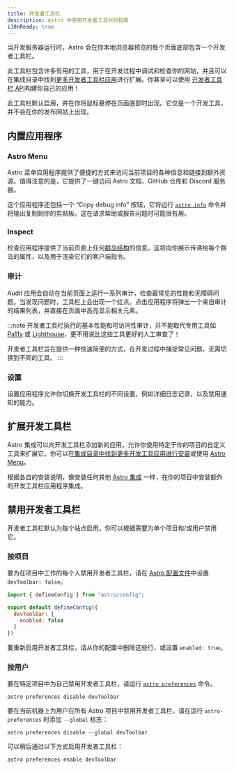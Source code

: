 ```yaml
---
title: 开发者工具栏
description: Astro 中使用开发者工具栏的指南
i18nReady: true
---
```


当开发服务器运行时，Astro 会在你本地浏览器预览的每个页面底部包含一个开发者工具栏。

此工具栏包含许多有用的工具，用于在开发过程中调试和检查你的网站，并且可以在集成目录中找到[更多开发者工具栏应用](#扩展开发工具栏)进行扩展。你甚至可以使用 [开发者工具栏 API](/zh-cn/reference/dev-toolbar-app-reference/)构建你自己的应用！

此工具栏默认启用，并在你将鼠标悬停在页面底部时出现。它仅是一个开发工具，并不会在你的发布网站上出现。

## 内置应用程序

### Astro Menu

Astro 菜单应用程序提供了便捷的方式来访问当前项目的各种信息和链接到额外资源。值得注意的是，它提供了一键访问 Astro 文档、GitHub 仓库和 Discord 服务器。

这个应用程序还包括一个 “Copy debug info” 按钮，它将运行 [`astro info`](/zh-cn/reference/cli-reference/#astro-info) 命令并将输出复制到你的剪贴板。这在请求帮助或报告问题时可能很有用。

### Inspect

检查应用程序提供了当前页面上任何[群岛结构](/zh-cn/concepts/islands/)的信息。这将向你展示传递给每个群岛的属性，以及用于渲染它们的客户端指令。

### 审计

Audit 应用会自动在当前页面上运行一系列审计，检查最常见的性能和无障碍问题。当发现问题时，工具栏上会出现一个红点。点击应用程序将弹出一个来自审计的结果列表，并直接在页面中高亮显示相关元素。

:::note
开发者工具栏执行的基本性能和可访问性审计，并不能取代专用工具如 [Pa11y](https://pa11y.org/) 或 [Lighthouse](https://developers.google.com/web/tools/lighthouse)，更不用说比这些工具更好的人工审查了！

开发者工具栏旨在提供一种快速简便的方式，在开发过程中捕捉常见问题，无需切换到不同的工具。
:::

### 设置

设置应用程序允许你切换开发工具栏的不同设置，例如详细日志记录，以及禁用通知的能力。

## 扩展开发工具栏

Astro 集成可以向开发工具栏添加新的应用，允许你使用特定于你的项目的自定义工具来扩展它。你可以在[集成目录中找到更多开发工具应用进行安装](https://astro.build/integrations/?search=&categories%5B%5D=toolbar)或使用 [Astro Menu](#astro-菜单)。

根据各自的安装说明，像安装任何其他 [Astro 集成](/zh-cn/guides/integrations-guide/) 一样，在你的项目中安装额外的开发工具栏应用程序集成。

## 禁用开发者工具栏

开发者工具栏默认为每个站点启用。你可以根据需要为单个项目和/或用户禁用它。

### 按项目

要为在项目中工作的每个人禁用开发者工具栏，请在 [Astro 配置文件](/zh-cn/reference/configuration-reference/)中设置 `devToolbar: false`。

```js title="astro.config.mjs" ins={4-6}
import { defineConfig } from "astro/config";

export default defineConfig({
  devToolbar: {
    enabled: false
  }
})
```

要重新启用开发者工具栏，请从你的配置中删除这些行，或设置 `enabled: true`。

### 按用户

要在特定项目中为自己禁用开发者工具栏，请运行 [`astro preferences`](/zh-cn/reference/cli-reference/#astro-preferences) 命令。

```shell
astro preferences disable devToolbar
```

要在当前机器上为用户在所有 Astro 项目中禁用开发者工具栏，请在运行 `astro-preferences` 时添加 `--global` 标志：

```shell
astro preferences disable --global devToolbar
```

可以稍后通过以下方式启用开发者工具栏：

```shell
astro preferences enable devToolbar
```